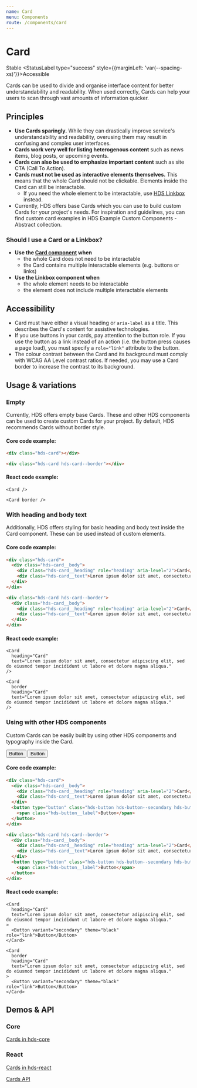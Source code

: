 ```yaml
---
name: Card
menu: Components
route: /components/card
---
```




# Card

<StatusLabel type="info">Stable</StatusLabel>
<StatusLabel type="success" style={{marginLeft: 'var(--spacing-xs)'}}>Accessible</StatusLabel>

<LargeParagraph>
    Cards can be used to divide and organise interface content for better understandability and readability. When used correctly, Cards can help your users to scan through vast amounts of information quicker.
</LargeParagraph>

## Principles
- **Use Cards sparingly.** While they can drastically improve service's understandability and readability, overusing them may result in confusing and complex user interfaces.
- **Cards work very well for listing heterogenous content** such as news items, blog posts, or upcoming events.
- **Cards can also be used to emphasize important content** such as site CTA (Call To Action).
- **Cards must not be used as interactive elements themselves.** This means that the whole Card should not be clickable. Elements inside the Card can still be interactable.
  - If you need the whole element to be interactable, use [HDS Linkbox](/components/linkbox) instead.
- Currently, HDS offers base Cards which you can use to build custom Cards for your project's needs. For inspiration and guidelines, you can find custom card examples in <Link href="https://share.goabstract.com/e6aa2ebd-1a49-4cb1-90ef-a44a6486c28b" external>HDS Example Custom Components - Abstract collection</Link>.

### Should I use a Card or a Linkbox?
- **Use the [Card component](/components/card) when**
  - the whole Card does not need to be interactable
  - the Card contains multiple interactable elements (e.g. buttons or links)
- **Use the Linkbox component when**
  - the whole element needs to be interactable
  - the element does not include multiple interactable elements

## Accessibility
- Card must have either a visual heading or `aria-label` as a title. This describes the Card's content for assistive technologies.
- If you use buttons in your cards, pay attention to the button role. If you use the button as a link instead of an action (i.e. the button press causes a page load), you must specify a `role="link"` attribute to the button.
- The colour contrast between the Card and its background must comply with <Link href="https://www.w3.org/TR/WCAG21/#contrast-minimum" external>WCAG AA Level contrast ratios</Link>. If needed, you may use a Card border to increase the contrast to its background.

## Usage & variations

### Empty
Currently, HDS offers empty base Cards. These and other HDS components can be used to create custom Cards for your project. By default, HDS recommends Cards without border style.

<Playground>
  <Card />
  <Card border />
</Playground>

#### Core code example:
```html
<div class="hds-card"></div>

<div class="hds-card hds-card--border"></div>
```

#### React code example:
```tsx
<Card />

<Card border />
```

### With heading and body text

Additionally, HDS offers styling for basic heading and body text inside the Card component. These can be used instead of custom elements.

<Playground>
  <Card
    heading="Card"
    text="Lorem ipsum dolor sit amet, consectetur adipiscing elit, sed do eiusmod tempor incididunt ut labore et dolore magna aliqua."
  />
  <Card
    border
    heading="Card"
    text="Lorem ipsum dolor sit amet, consectetur adipiscing elit, sed do eiusmod tempor incididunt ut labore et dolore magna aliqua."
  />
</Playground>

#### Core code example:
```html
<div class="hds-card">
  <div class="hds-card__body">
    <div class="hds-card__heading" role="heading" aria-level="2">Card</div>
    <div class="hds-card__text">Lorem ipsum dolor sit amet, consectetur adipiscing elit, sed do eiusmod tempor incididunt ut labore et dolore magna aliqua.</div>
  </div>
</div>

<div class="hds-card hds-card--border">
  <div class="hds-card__body">
    <div class="hds-card__heading" role="heading" aria-level="2">Card</div>
    <div class="hds-card__text">Lorem ipsum dolor sit amet, consectetur adipiscing elit, sed do eiusmod tempor incididunt ut labore et dolore magna aliqua.</div>
  </div>
</div>
```

#### React code example:
```tsx
<Card
  heading="Card"
  text="Lorem ipsum dolor sit amet, consectetur adipiscing elit, sed do eiusmod tempor incididunt ut labore et dolore magna aliqua."
/>

<Card
  border
  heading="Card"
  text="Lorem ipsum dolor sit amet, consectetur adipiscing elit, sed do eiusmod tempor incididunt ut labore et dolore magna aliqua."
/>
```

### Using with other HDS components

Custom Cards can be easily built by using other HDS components and typography inside the Card.

<Playground>
  <Card
    heading="Card"
    text="Lorem ipsum dolor sit amet, consectetur adipiscing elit, sed do eiusmod tempor incididunt ut labore et dolore magna aliqua."
  >
    <Button variant="secondary" theme="black" role="link">Button</Button>
  </Card>
  <Card
    border
    heading="Card"
    text="Lorem ipsum dolor sit amet, consectetur adipiscing elit, sed do eiusmod tempor incididunt ut labore et dolore magna aliqua."
  >
    <Button variant="secondary" theme="black" role="link">Button</Button>
  </Card>
</Playground>

#### Core code example:
```html
<div class="hds-card">
  <div class="hds-card__body">
    <div class="hds-card__heading" role="heading" aria-level="2">Card</div>
    <div class="hds-card__text">Lorem ipsum dolor sit amet, consectetur adipiscing elit, sed do eiusmod tempor incididunt ut labore et dolore magna aliqua.</div>
  </div>
  <button type="button" class="hds-button hds-button--secondary hds-button--theme-black" role="link">
    <span class="hds-button__label">Button</span>
  </button>
</div>

<div class="hds-card hds-card--border">
  <div class="hds-card__body">
    <div class="hds-card__heading" role="heading" aria-level="2">Card</div>
    <div class="hds-card__text">Lorem ipsum dolor sit amet, consectetur adipiscing elit, sed do eiusmod tempor incididunt ut labore et dolore magna aliqua.</div>
  </div>
  <button type="button" class="hds-button hds-button--secondary hds-button--theme-black" role="link">
    <span class="hds-button__label">Button</span>
  </button>
</div>
```

#### React code example:
```tsx
<Card
  heading="Card"
  text="Lorem ipsum dolor sit amet, consectetur adipiscing elit, sed do eiusmod tempor incididunt ut labore et dolore magna aliqua."
>
  <Button variant="secondary" theme="black" role="link">Button</Button>
</Card>

<Card
  border
  heading="Card"
  text="Lorem ipsum dolor sit amet, consectetur adipiscing elit, sed do eiusmod tempor incididunt ut labore et dolore magna aliqua."
>
  <Button variant="secondary" theme="black" role="link">Button</Button>
</Card>
```

## Demos & API

### Core

[Cards in hds-core](/storybook/core/?path=/story/components-card--empty)

### React

[Cards in hds-react](/storybook/react/?path=/story/components-card--empty)

[Cards API](/storybook/react/?path=/docs/components-card--empty)
